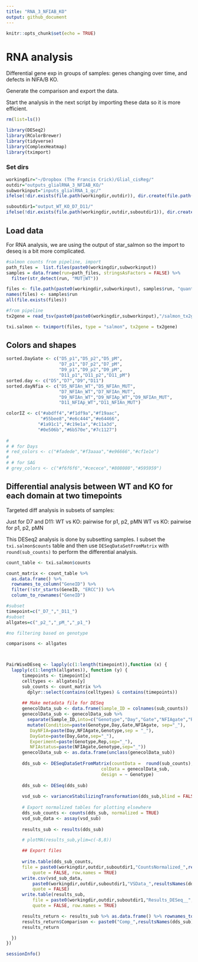 ```yaml
---
title: "RNA_3_NFIAB_KO"
output: github_document
---
```


```r

knitr::opts_chunk$set(echo = TRUE)

```

# RNA analysis
Differential gene exp in groups of samples: genes changing over time, and defects in NIFA/B KO. 

Generate the comparison and export the data. 

Start the analysis in the next script by importing these data so it is more efficient. 

```r

rm(list=ls())

library(DESeq2)
library(RColorBrewer)
library(tidyverse)
library(ComplexHeatmap)
library(tximport)

```


### Set dirs
```r

workingdir="~/Dropbox (The Francis Crick)/Glial_cisReg/"
outdir="outputs_glialRNA_3_NFIAB_KO/"
subworkinput="inputs_glialRNA_1_qc/"
ifelse(!dir.exists(file.path(workingdir,outdir)), dir.create(file.path(workingdir,outdir)), "Directory exists")

suboutdir1="output_WT_KO_D7_D11/"
ifelse(!dir.exists(file.path(workingdir,outdir,suboutdir1)), dir.create(file.path(workingdir,outdir,suboutdir1)), "Directory exists")


```



## Load data

For RNA analysis, we are using the output of star_salmon so the import to deseq is a bit more complicated.

```r

#salmon counts from pipeline, import
path_files =  list.files(paste0(workingdir,subworkinput)) 
samples = data.frame(run=path_files, stringsAsFactors = FALSE) %>%
  filter(str_detect(run, "MUT|WT"))

files <- file.path(paste0(workingdir,subworkinput), samples$run, "quant.sf")
names(files) <- samples$run
all(file.exists(files))

#from pipeline
tx2gene = read_tsv(paste0(paste0(workingdir,subworkinput),"/salmon_tx2gene.tsv"))

txi.salmon <- tximport(files, type = "salmon", tx2gene = tx2gene)

```



## Colors and shapes

```r
sorted.DayGate <- c("D5_p1","D5_p2","D5_pM",
                    "D7_p1","D7_p2","D7_pM",
                    "D9_p1","D9_p2","D9_pM",
                    "D11_p1","D11_p2","D11_pM")
sorted.day <- c("D5","D7","D9","D11")
sorted.dayNfia <- c("D5_NFIAn_WT","D5_NFIAn_MUT",
                    "D7_NFIAn_WT","D7_NFIAn_MUT",
                    "D9_NFIAn_WT","D9_NFIAp_WT","D9_NFIAn_MUT",
                    "D11_NFIAp_WT","D11_NFIAn_MUT")

colorIZ <- c("#abdff4","#f1df9a","#f19aac",
             "#55bee8","#e6c444","#e64466",
            "#1a91c1","#c19e1a","#c11a3d",
            "#0e506b","#6b570e","#7c1127")
  
# 
# # for Days
# red_colors <- c("#fadede","#f3aaaa","#e96666","#cf1e1e")
# 
# # for SAG
# grey_colors <- c("#f6f6f6","#cecece","#808080","#595959")

```

## Differential analysis between WT and KO for each domain at two timepoints

Targeted diff analysis in subsets of samples:

Just for D7 and D11:
WT vs KO: pairwise for p1, p2, pMN
WT vs KO: pairwise for p1, p2, pMN

This DESeq2 analysis is done by subsetting samples. I subset the `txi.salmon$counts` table and then use ` DESeqDataSetFromMatrix` with `round(sub_counts)` to perform the differential analysis. 

```r

count_table <- txi.salmon$counts

count_matrix <- count_table %>%
  as.data.frame() %>%
  rownames_to_column("GeneID") %>%
  filter(!str_starts(GeneID, "ERCC")) %>%
  column_to_rownames("GeneID")

#subset 
timepoint=c("_D7_","_D11_")
#subset 
allgates=c("_p2_","_pM_","_p1_")

#no filtering based on genotype

comparisons <- allgates



PairWiseDEseq <- lapply(c(1:length(timepoint)),function (x) {
  lapply(c(1:length(allgates)), function (y) {
      timepoints <- timepoint[x]
      celltypes <- allgates[y]
      sub_counts <- count_matrix %>%
        dplyr::select(contains(celltypes) & contains(timepoints))
      
      ## Make metadata file for DESeq
      genecolData_sub <- data.frame(Sample_ID = colnames(sub_counts))
      genecolData_sub <- genecolData_sub %>% 
        separate(Sample_ID,into=c("Genotype","Day","Gate","NFIAgate","Rep"), sep="_", remove=FALSE) %>%
        mutate(Condition=paste(Genotype,Day,Gate,NFIAgate, sep="_"),
         DayNFIA=paste(Day,NFIAgate,Genotype,sep = "_"),
         DayGate=paste(Day,Gate,sep="_"),
         Experiment=paste(Genotype,Rep,sep="_"),
         NFIAstatus=paste(NFIAgate,Genotype,sep="_"))
      genecolData_sub <- as.data.frame(unclass(genecolData_sub))
      
      dds_sub <- DESeqDataSetFromMatrix(countData =  round(sub_counts),
                                    colData = genecolData_sub,
                                    design = ~ Genotype)
      
      dds_sub <- DESeq(dds_sub)
      
      vsd_sub <- varianceStabilizingTransformation(dds_sub,blind = FALSE)
      
      # Export normalized tables for plotting elsewhere
      dds_sub_counts <- counts(dds_sub, normalized = TRUE)
      vsd_sub_data <- assay(vsd_sub)
      
      results_sub <- results(dds_sub)

      # plotMA(results_sub,ylim=c(-8,8))

      ## Export files
      
      write.table(dds_sub_counts,
      file = paste0(workingdir,outdir,suboutdir1,"CountsNormalized_",resultsNames(dds_sub)[2],timepoints,celltypes,".txt"),
          quote = FALSE, row.names = TRUE)
      write.csv(vsd_sub_data,
          paste0(workingdir,outdir,suboutdir1,"VSData_",resultsNames(dds_sub)[2],timepoints,celltypes,".csv"),
          quote = FALSE)
      write.table(results_sub,
          file = paste0(workingdir,outdir,suboutdir1,"Results_DESeq__",resultsNames(dds_sub)[2],timepoints,celltypes,".txt"),
          quote = FALSE, row.names = TRUE)

      results_return <- results_sub %>% as.data.frame() %>% rownames_to_column("Geneid")
      results_return$Comparison <- paste0("Comp_",resultsNames(dds_sub)[2],timepoints,celltypes)
      results_return

  })
}) 


```





```r
sessionInfo()
```